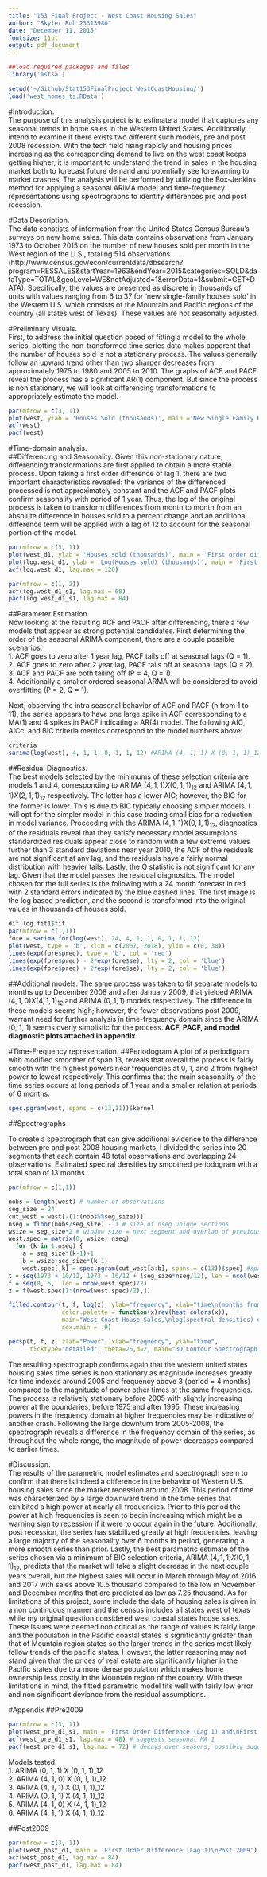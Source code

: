 ```yaml
---
title: "153 Final Project - West Coast Housing Sales"
author: "Skyler Roh 23313980"
date: "December 11, 2015"
fontsize: 11pt
output: pdf_document
---
```

```r
##load required packages and files
library('astsa')

setwd('~/Github/Stat153FinalProject_WestCoastHousing/')
load('west_homes_ts.RData')
```

#Introduction.  
  The purpose of this analysis project is to estimate a model that captures any seasonal trends in home sales in the Western United States. Additionally, I intend to examine if there exists two different such models, pre and post 2008 recession. With the tech field rising rapidly and housing prices increasing as the corresponding demand to live on the west coast keeps getting higher, it is important to understand the trend in sales in the housing market both to forecast future demand and potentially see forewarning to market crashes. The analysis will be performed by utilizing the Box-Jenkins method for applying a seasonal ARIMA model and time-frequency representations using spectrographs to identify differences pre and post recession.

#Data Description.  
  The data constists of information from the United States Census Bureau's surveys on new home sales. This data contains observations from January 1973 to October 2015 on the number of new houses sold per month in the West region of the U.S., totaling 514 observations (http://www.census.gov/econ/currentdata/dbsearch?program=RESSALES&startYear=1963&endYear=2015&categories=SOLD&dataType=TOTAL&geoLevel=WE&notAdjusted=1&errorData=1&submit=GET+DATA). Specifically, the values are presented as discrete in thousands of units with values ranging from 6 to 37 for 'new single-family houses sold' in the Western U.S. which consists of the Mountain and Pacific regions of the country (all states west of Texas). These values are not seasonally adjusted. 

#Preliminary Visuals.  
  First, to address the initial question posed of fitting a model to the whole series, plotting the non-transformed time series data makes apparent that the number of houses sold is not a stationary process. The values generally follow an upward trend other than two sharper decreases from approximately 1975 to 1980 and 2005 to 2010. The graphs of ACF and PACF reveal the process has a significant AR(1) component. But since the process is non stationary, we will look at differencing transformations to appropriately estimate the model.
  
```r
par(mfrow = c(3, 1))
plot(west, ylab = 'Houses Sold (thousands)', main ='New Single Family Homes Sold in Western U.S.')
acf(west)
pacf(west)
```
 
#Time-domain analysis.  
##Differencing and Seasonality.
  Given this non-stationary nature, differencing transformations are first applied to obtain a more stable process. Upon taking a first order difference of lag 1, there are two important characteristics revealed: the variance of the differenced processed is not approximately constant and the ACF and PACF plots confirm seasonality with period of 1 year. Thus, the log of the original process is taken to transform differences from month to month from an absolute difference in houses sold to a percent change and an additional difference term will be applied with a lag of 12 to account for the seasonal portion of the model.  
  
```r
par(mfrow = c(3, 1))
plot(west_d1, ylab = 'Houses sold (thousands)', main = 'First order difference')
plot(log.west_d1, ylab = 'Log(Houses sold) (thousands)', main = 'First order difference of logs')
acf(log.west_d1, lag.max = 120)
```
  
```r
par(mfrow = c(1, 2))
acf(log.west_d1_s1, lag.max = 60)
pacf(log.west_d1_s1, lag.max = 84)
```
  
##Parameter Estimation.  
  Now looking at the resulting ACF and PACF after differencing, there a few models that appear as strong potential candidates. First determining the order of the seasonal ARIMA component, there are a couple possible scenarios:  
  1. ACF goes to zero after 1 year lag, PACF tails off at seasonal lags (Q = 1).  
  2. ACF goes to zero after 2 year lag, PACF tails off at seasonal lags (Q = 2).  
  3. ACF and PACF are both tailing off (P = 4, Q = 1).  
  4. Additionally a smaller ordered seasonal ARMA will be considered to avoid overfitting (P = 2, Q = 1).  
  
  Next, observing the intra seasonal behavior of ACF and PACF (h from 1 to 11), the series appears to have one large spike in ACF corresponding to a MA(1) and 4 spikes in PACF indicating a AR(4) model. The following AIC, AICc, and BIC criteria metrics correspond to the model numbers above:

```r
criteria
sarima(log(west), 4, 1, 1, 0, 1, 1, 12) #ARIMA (4, 1, 1) X (0, 1, 1)_12 # best
```
 
##Residual Diagnostics.   
  The best models selected by the minimums of these selection criteria are models 1 and 4, corresponding to ARIMA $(4, 1, 1) X (0, 1, 1)_{12}$ and ARIMA $(4, 1, 1) X (2, 1, 1)_{12}$ respectively. The latter has a lower AIC; however, the BIC for the former is lower. This is due to BIC typically choosing simpler models. I will opt for the simpler model in this case trading small bias for a reduction in model variance. Proceeding with the ARIMA $(4, 1, 1) X (0, 1, 1)_{12}$, diagnostics of the residuals reveal that they satisfy necessary model assumptions: standardized residuals appear close to random with a few extreme values further than 3 standard deviations near year 2010, the ACF of the residuals are not significant at any lag, and the residuals have a fairly normal distribution with heavier tails. Lastly, the Q statistic is not significant for any lag. Given that the model passes the residual diagnostics. The model chosen for the full series is the following with a 24 month forecast in red with 2 standard errors indicated by the blue dashed lines. The first image is the log based prediction, and the second is transformed into the original values in thousands of houses sold.
  
```r
dif.log.fit1$fit
par(mfrow = c(1,1))
fore = sarima.for(log(west), 24, 4, 1, 1, 0, 1, 1, 12)
plot(west, type = 'b', xlim = c(2007, 2018), ylim = c(0, 30))
lines(exp(fore$pred), type = 'b', col = 'red')
lines(exp(fore$pred) - 2*exp(fore$se), lty = 2, col = 'blue')
lines(exp(fore$pred) + 2*exp(fore$se), lty = 2, col = 'blue')
```
  
##Additional models.
  The same process was taken to fit separate models to months up to December 2008 and after January 2009, that yielded ARIMA $(4, 1, 0) X (4, 1, 1)_{12}$ and ARIMA $(0, 1, 1)$ models respectively. The difference in these models seems high; however, the fewer observations post 2009, warrant need for further analysis in time-frequency domain since the ARIMA (0, 1, 1) seems overly simplistic for the process. **ACF, PACF, and model diagnostic plots attached in appendix**


#Time-Frequency representation. 
##Periodogram
  A plot of a periodigram with modified smoother of span 13, reveals that overall the process is fairly smooth with the highest powers near frequencies at 0, 1, and 2 from highest power to lowest respectively. This confirms that the main seasonality of the time series occurs at long periods of 1 year and a smaller relation at periods of 6 months.
```r
spec.pgram(west, spans = c(13,11))$kernel
```

##Spectrographs
  
  To create a spectrograph that can give additional evidence to the difference between pre and post 2008 housing markets, I divided the series into 20 segments that each contain 48 total observations and overlapping 24 observations. Estimated spectral densities by smoothed periodogram with a total span of 13 months. 
  
```r
par(mfrow = c(1,1))

nobs = length(west) # number of observations 
seg_size = 24
cut_west = west[-(1:(nobs%%seg_size))]
nseg = floor(nobs/seg_size) - 1 # size of nseg unique sections
wsize = seg_size*2 # window size = next segment and overlap of previous section
west.spec = matrix(0, wsize, nseg)
  for (k in 1:nseg) {
    a = seg_size*(k-1)+1
    b = wsize+seg_size*(k-1)
    west.spec[,k] = spec.pgram(cut_west[a:b], spans = c(13))$spec} #spans 6 months on both sides
t = seq(1973 + 10/12, 1973 + 10/12 + (seg_size*nseg/12), len = ncol(west.spec))
f = seq(0, 6,  len = nrow(west.spec)/2)
z = t(west.spec[1:(nrow(west.spec)/2),])
```

```r
filled.contour(t, f, log(z), ylab="frequency", xlab="time\n(months from October 1973)",
               color.palette = function(x)rev(heat.colors(x)),
               main="West Coast House Sales,\nlog(spectral densities) estimated via\n smoothed periodogram w/ span 13",
               cex.main = .9)
```
  
```r
persp(t, f, z, zlab="Power", xlab="frequency", ylab="time",
      ticktype="detailed", theta=25,d=2, main="3D Contour Spectrograph of House Sales")
```

  The resulting spectrograph confirms again that the western united states housing sales time series is non stationary as magnitude increases greatly for time indexes around 2005 and frequency above 3 (period = 4 months) compared to the magnitude of power other times at the same frequencies. The process is relatively stationary before 2005 with slightly increasing power at the boundaries, before 1975 and after 1995. These increasing powers in the frequency domain at higher frequencies may be indicative of another crash. Following the large downturn from 2005-2008, the spectrograph reveals a difference in the frequency domain of the series, as throughout the whole range, the magnitude of power decreases compared to earlier times. 

#Discussion.  
  The results of the parametric model estimates and spectrograph seem to confirm that there is indeed a difference in the behavior of Western U.S. housing sales since the market recession around 2008. This period of time was characterized by a large downward trend in the time series that exhibited a high power at nearly all frequencies. Prior to this period the power at high frequencies is seen to begin increasing which might be a warning sign to recession if it were to occur again in the future. Additionally, post recession, the series has stabilized greatly at high frequencies, leaving a large majority of the seasonality over 6 months in period, generating a more smooth series than prior. Lastly, the best parametric estimate of the series chosen via a minimum of BIC selection criteria, ARIMA $(4, 1, 1) X (0, 1, 1)_{12}$, predicts that the market will take a slight decrease in the next couple years overall, but the highest sales will occur in March through May of 2016 and 2017 with sales above 10.5 thousand compared to the low in November and December months that are predicted as low as 7.25 thousand. As for limitations of this project, some include the data of housing sales is given in a non continuous manner and the census includes all states west of texas while my original question considered west coastal states house sales. These issues were deemed non critical as the range of values is fairly large and the population in the Pacific coastal states is significantly greater than that of Mountain region states so the larger trends in the series most likely follow trends of the pacific states. However, the latter reasoning may not stand given that the prices of real estate are significantly higher in the Pacific states due to a more dense population which makes home ownership less costly in the Mountain region of the country. With these limitations in mind, the fitted parametric model fits well with fairly low error and non significant deviance from the residual assumptions.
  
  
  
  
#Appendix
##Pre2009
```r
par(mfrow = c(3, 1))
plot(west_pre_d1_s1, main = 'First Order Difference (Lag 1) and\nFirst Order Seasonal Difference (Lag 12)\nPre 2009')
acf(west_pre_d1_s1, lag.max = 48) # suggests seasonal MA 1
pacf(west_pre_d1_s1, lag.max = 72) # decays over seasons, possibly suggests seasonal AR 4
```
  Models tested:  
  1. ARIMA (0, 1, 1) X (0, 1, 1)_12  
  2. ARIMA (4, 1, 0) X (0, 1, 1)_12  
  3. ARIMA (4, 1, 1) X (0, 1, 1)_12  
  4. ARIMA (0, 1, 1) X (4, 1, 1)_12  
  5. ARIMA (4, 1, 0) X (4, 1, 1)_12  
  6. ARIMA (4, 1, 1) X (4, 1, 1)_12  

##Post2009
```r
par(mfrow = c(3, 1))
plot(west_post_d1, main = 'First Order Difference (Lag 1)\nPost 2009')
acf(west_post_d1, lag.max = 84)
pacf(west_post_d1, lag.max = 84)
```

